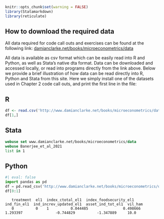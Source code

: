 ```r
knitr::opts_chunk$set(warning = FALSE)
library(Statamarkdown)
library(reticulate)
```

## How to download the required data

All data required for code call outs and exercises can be found at the following link:
[damianclarke.net/books/microeconometrics/data](damianclarke.net/books/microeconometrics/data)

All data is available as csv format which can be easily read into R and Python, as well as Stata's native dta format.  Data can be downloaded and accessed locally, or read into programs directly from the link above.  Below we provide a brief illustration of how data can be read directly into R, Python and Stata from this site.  Here we simply install one of the datasets used in Chapter 2 code call outs, and print the first line in the file:

## R
```R
df <- read.csv('http://www.damianclarke.net/books/microeconometrics/data/Banerjee_et_al_2021.csv')
df[1,]
```

## Stata
```stata
webuse set www.damianclarke.net/books/microeconometrics/data
webuse Banerjee_et_al_2021
list in 1
```

## Python
```python
#| eval: false
import pandas as pd
df = pd.read_csv('http://www.damianclarke.net/books/microeconometrics/data/Banerjee_et_al_2021.csv')
df[0:1]
```
```
   treatment  el1  index_ctotal_el1  index_foodsecurity_el1  ind_fin_el1  ind_increv_updated_el1  asset_ind_tot_el1  vil_ham
   0          0    1          0.044485                0.498666     1.293397               -0.744829          -1.347889     10.0

```
